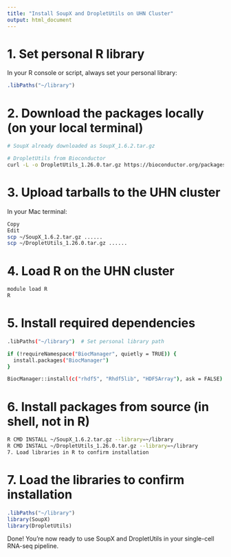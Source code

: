 ```yaml
---
title: "Install SoupX and DropletUtils on UHN Cluster"
output: html_document
---
```


# 1. Set personal R library

In your R console or script, always set your personal library:

```r
.libPaths("~/library")
```

# 2. Download the packages locally (on your local terminal)
```bash
# SoupX already downloaded as SoupX_1.6.2.tar.gz

# DropletUtils from Bioconductor
curl -L -o DropletUtils_1.26.0.tar.gz https://bioconductor.org/packages/release/bioc/src/contrib/DropletUtils_1.26.0.tar.gz
```

# 3. Upload tarballs to the UHN cluster
In your Mac terminal:
```bash
Copy
Edit
scp ~/SoupX_1.6.2.tar.gz ......
scp ~/DropletUtils_1.26.0.tar.gz ......
```

# 4. Load R on the UHN cluster
```bash
module load R
R
```

# 5. Install required dependencies
```bash
.libPaths("~/library")  # Set personal library path

if (!requireNamespace("BiocManager", quietly = TRUE)) {
  install.packages("BiocManager")
}

BiocManager::install(c("rhdf5", "Rhdf5lib", "HDF5Array"), ask = FALSE)
```

# 6. Install packages from source (in shell, not in R)
```bash
R CMD INSTALL ~/SoupX_1.6.2.tar.gz --library=~/library
R CMD INSTALL ~/DropletUtils_1.26.0.tar.gz --library=~/library
7. Load libraries in R to confirm installation
```

# 7. Load the libraries to confirm installation
```r
.libPaths("~/library")
library(SoupX)
library(DropletUtils)
```

Done!
You’re now ready to use SoupX and DropletUtils in your single-cell RNA-seq pipeline.